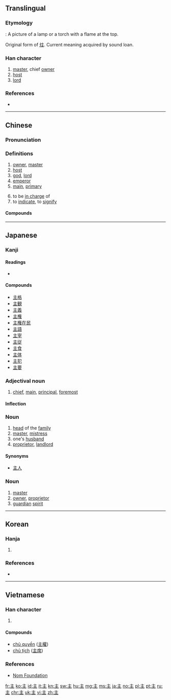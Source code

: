 {{also|王|玉|生|丰}}
==Translingual==
{{stroke order|type=bw}}
{{stroke order|type=jbw}}
{{stroke order|type=animate}}

===Etymology===
{{Han etyl}}
{{liushu|p}} : A picture of a lamp or a torch with a flame at the top.

Original form of [[炷]]. Current meaning acquired by sound loan.

===Han character===
{{Han char|rn=3|rad=丶|as=04|sn=5|four=00104|canj=YG|ids=⿱丶王}}

# [[master]], chief [[owner]]
# [[host]]
# [[lord]]

===References===
* {{Han ref|kx=0080.200|dkj=00100|dj=0163.010|hdz=10044.030|uh=4E3B|ud=20027|bh=A544|bd=42308}}

----

==Chinese==
{{zh-forms}}

===Pronunciation===
{{zh-pron
|m=zhǔ,zhù
|c=zyu2
|h=pfs=chú
|md=ciō/cṳ̄
|mn=chú
|w=2tsr
|mc=y
|oc=y
|cat=n,a
}}

===Definitions===
{{zh-hanzi}}

# [[owner]], [[master]]
# [[host]]
# [[god]], [[lord]]
# [[emperor]]
# [[main]], [[primary]]
#: {{zh-l|主要}}
# to be [[in charge]] of
# to [[indicate]], to [[signify]]

====Compounds====
{{der5
| {{zh-l|主板}}
| {{zh-l|主办}}
| {{zh-l|主笔}}
| {{zh-l|主币}}
| {{zh-l|主编}}
| {{zh-l|主场}}
| {{zh-l|主持}}
| {{zh-l|主持人}}
| {{zh-l|主厨}}
| {{zh-l|主词}}
| {{zh-l|主次}}
| {{zh-l|主从}}
| {{zh-l|主单位}}
| {{zh-l|主刀}}
| {{zh-l|主导}}
| {{zh-l|主调}}
| {{zh-l|主动}}
| {{zh-l|主动脉}}
| {{zh-l|主队}}
| {{zh-l|主犯}}
| {{zh-l|主峰}}
| {{zh-l|主妇}}
| {{zh-l|主干}}
| {{zh-l|主攻}}
| {{zh-l|主顾}}
| {{zh-l|主观}}
| {{zh-l|主观能动性}}
| {{zh-l|主观唯心主义}}
| {{zh-l|主观主义}}
| {{zh-l|主管}}
| {{zh-l|主婚}}
| {{zh-l|主机}}
| {{zh-l|主祭}}
| {{zh-l|主家}}
| {{zh-l|主见}}
| {{zh-l|主讲}}
| {{zh-l|主将}}
| {{zh-l|主焦点}}
| {{zh-l|主角}}, {{zh-l|主角儿}}
| {{zh-l|主力}}
| {{zh-l|主流}}
| {{zh-l|主权}}
| {{zh-l|主儿}}
| {{zh-l|主人}}
| {{zh-l|主任}}
| {{zh-l|主题}}
| {{zh-l|主体}}
| {{zh-l|主席}}
| {{zh-l|主要}}
| {{zh-l|主页}}
| {{zh-l|主义}}
| {{zh-l|主意}}
| {{zh-l|主音}}
| {{zh-l|主语}}
| {{zh-l|主张}}
| {{zh-l|主掌}}
}}

----

==Japanese==

===Kanji===
{{ja-kanji|grade=3|rs=丶04}}

====Readings====
* {{ja-readings|goon=[[す]] (su)|kanon=[[しゅ]] (shu)|kun=[[ぬし]] (nushi), [[おも]] (omo), [[あるじ]] (aruji)}}

====Compounds====
* [[主格]]
* [[主観]]
* [[主義]]
* [[主権]]
* [[主権在民]]
* [[主語]]
* [[主宰]]
* [[主従]]
* [[主食]]
* [[主体]]
* [[主犯]]
* [[主要]]

===Adjectival noun===
{{ja-adj|infl=な|おも}}

# [[chief]], [[main]], [[principal]], [[foremost]]

====Inflection====
{{ja-na|おも}}

===Noun===
{{ja-noun|しゅ}}

# [[head]] of the [[family]]
# [[master]], [[mistress]]
# one's [[husband]]
# [[proprietor]], [[landlord]]

====Synonyms====
* [[主人]]

===Noun===
{{ja-noun|ぬし}}

# [[master]]
# [[owner]], [[proprietor]]
# [[guardian]] [[spirit]]

----

==Korean==

===Hanja===
{{ko-hanja|hangeul=주|rv=ju|mr=chu|eumhun=[[임금]], [[주인]]|ehrv=imgeum, juin|ehmr=imgǔm, chuin|ehy=}}

# {{defn|lang=ko|sort=丶04}}

===References===
* {{Hanja ref|nav=11557}}

----

==Vietnamese==

===Han character===
{{vi-hantu|[[chúa]], [[chủ]], [[chuá]]|rs=丶04}}

# {{defn|lang=vi|sort=丶04}}

====Compounds====
* [[chủ quyền]] ([[主權]])
* [[chủ tịch]] ([[主席]])

===References===
*[http://nomfoundation.org/common/nom_details.php?codepoint=4e3b Nom Foundation]

[[fr:主]]
[[ko:主]]
[[id:主]]
[[it:主]]
[[kn:主]]
[[sw:主]]
[[hu:主]]
[[mg:主]]
[[ms:主]]
[[ja:主]]
[[no:主]]
[[pl:主]]
[[pt:主]]
[[ru:主]]
[[chr:主]]
[[uk:主]]
[[vi:主]]
[[zh:主]]
